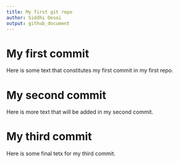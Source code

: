```yaml
---
title: My first git repo
author: Siddhi Desai
output: github_document
---
```


# My first commit

Here is some text that constitutes my first commit in my first repo.

# My second commit

Here is more text that will be added in my second commit.

# My third commit

Here is some final tetx for my third commit.